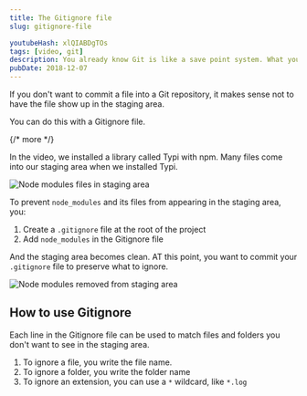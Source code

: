 ```yaml
---
title: The Gitignore file
slug: gitignore-file

youtubeHash: xlQIABDgTOs
tags: [video, git]
description: You already know Git is like a save point system. What you've done so far is to learn to save. But how do you undo, and go back to a previous state? That's what we're going to cover
pubDate: 2018-12-07
---
```


If you don't want to commit a file into a Git repository, it makes sense not to have the file show up in the staging area.

You can do this with a Gitignore file.

{/* more */}

In the video, we installed a library called Typi with npm. Many files come into our staging area when we installed Typi.

<Image
  src="/assets/2018/gitignore/node-modules-folder.png"
  alt="Node modules files in staging area"
/>

To prevent `node_modules` and its files from appearing in the staging area, you:

1. Create a `.gitignore` file at the root of the project
2. Add `node_modules` in the Gitignore file

And the staging area becomes clean. AT this point, you want to commit your `.gitignore` file to preserve what to ignore.

<Image
  src="/assets/2018/gitignore/clean-staging-area.png"
  alt="Node modules removed from staging area"
/>

## How to use Gitignore

Each line in the Gitignore file can be used to match files and folders you don't want to see in the staging area.

1. To ignore a file, you write the file name.
2. To ignore a folder, you write the folder name
3. To ignore an extension, you can use a `*` wildcard, like `*.log`
